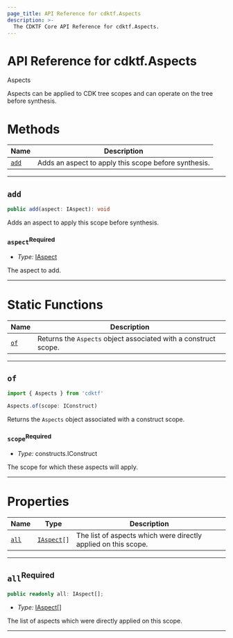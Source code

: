 ```yaml
---
page_title: API Reference for cdktf.Aspects
description: >-
  The CDKTF Core API Reference for cdktf.Aspects.
---
```


<!-- This file is generated through yarn generate-docs -->

# API Reference for cdktf.Aspects

   Aspects <a name="Aspects" id="cdktf.Aspects"></a>
  
  Aspects can be applied to CDK tree scopes and can operate on the tree before synthesis.
  
  # Methods <a name="Methods" id="Methods"></a>
  
  | **Name** | **Description** |
  | --- | --- |
  | <code><a href="#cdktf.Aspects.add">add</a></code> | Adds an aspect to apply this scope before synthesis. |
  
  ---
  
  ## `add` <a name="add" id="cdktf.Aspects.add"></a>
  
  ```typescript
  public add(aspect: IAspect): void
  ```
  
  Adds an aspect to apply this scope before synthesis.
  
  ### `aspect`<sup>Required</sup> <a name="aspect" id="cdktf.Aspects.add.parameter.aspect"></a>
  
  - *Type:* <a href="#cdktf.IAspect">IAspect</a>
  
  The aspect to add.
  
  ---
  
  # Static Functions <a name="Static Functions" id="Static Functions"></a>
  
  | **Name** | **Description** |
  | --- | --- |
  | <code><a href="#cdktf.Aspects.of">of</a></code> | Returns the `Aspects` object associated with a construct scope. |
  
  ---
  
  ## `of` <a name="of" id="cdktf.Aspects.of"></a>
  
  ```typescript
  import { Aspects } from 'cdktf'
  
  Aspects.of(scope: IConstruct)
  ```
  
  Returns the `Aspects` object associated with a construct scope.
  
  ### `scope`<sup>Required</sup> <a name="scope" id="cdktf.Aspects.of.parameter.scope"></a>
  
  - *Type:* constructs.IConstruct
  
  The scope for which these aspects will apply.
  
  ---
  
  # Properties <a name="Properties" id="Properties"></a>
  
  | **Name** | **Type** | **Description** |
  | --- | --- | --- |
  | <code><a href="#cdktf.Aspects.property.all">all</a></code> | <code><a href="#cdktf.IAspect">IAspect</a>[]</code> | The list of aspects which were directly applied on this scope. |
  
  ---
  
  ## `all`<sup>Required</sup> <a name="all" id="cdktf.Aspects.property.all"></a>
  
  ```typescript
  public readonly all: IAspect[];
  ```
  
  - *Type:* <a href="#cdktf.IAspect">IAspect</a>[]
  
  The list of aspects which were directly applied on this scope.
  
  ---
  
  
